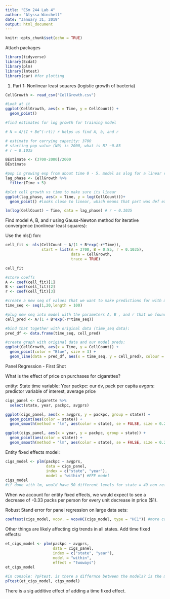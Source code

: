 ```yaml
---
title: "ESm 244 Lab 4"
author: "Alyssa Winchell"
date: "January 31, 2019"
output: html_document
---
```


```r
knitr::opts_chunk$set(echo = TRUE)
```


Attach packages

```r

library(tidyverse)
library(Ecdat)
library(plm)
library(lmtest)
library(car) #for plotting

```

1. Part 1: Nonlinear least squares (logistic growth of bacteria)

```r

CellGrowth <- read_csv("CellGrowth.csv")

#Look at it
ggplot(CellGrowth, aes(x = Time, y = CellCount)) + 
  geom_point()

#find estimates for log growth for training model

# N = A/(I + Be^(-rt)) r helps us find A, b, and r

# estimate for carrying capacity: 3700
# starting pop value (N0) is 2000, what is B? ~0.85
# r ~ 0.1035

BEstimate <- (3700-2000)/2000
BEstimate

#pop is growing exp from about time 0 - 5. model as alog for a linear relationship. this estimates r for growth rate coef
lag_phase <- CellGrowth %>%
  filter(Time < 5)

#plot cell growth vs time to make sure its linear
ggplot(lag_phase, aes(x = Time, y = log(CellCount)))+
  geom_point() #looks close to linear, which means that part was def exp

lm(log(CellCount) ~ Time, data = lag_phase) # r ~ 0.1035

```

Find model A, B, and r using Gauss-Newton method for iterative convergence (nonlinear least squares):

Use the nls() fxn:

```r

cell_fit <- nls(CellCount ~ A/(1 + B*exp(-r*Time)),
                start = list(A = 3700, B = 0.85, r = 0.1035),
                             data = CellGrowth,
                             trace = TRUE)

cell_fit

#store coeffs
A <- coef(cell_fit)[1]
B <- coef(cell_fit)[2]
r <- coef(cell_fit)[3]

#create a new seq of values that we want to make predictions for with model. New seq of time values of relevant times (time_seq)
time_seq <- seq(1,20,length = 100)

#plug new seq into model with the parameters A, B , and r that we found:
cell_pred <- A/(1 + B*exp(-r*time_seq))

#bind that together with original data (time_seq data):
pred_df <- data.frame(time_seq, cell_pred)

#create graph with original data and our model preds:
ggplot(CellGrowth, aes(x = Time, y = CellCount)) +
  geom_point(color = "Blue", size = 3) +
  geom_line(data = pred_df, aes(x = time_seq, y = cell_pred), colour = "orange", size = 1)

```

Panel Regression - First Shot

What is the effect of price on purchases for cigarettes?

entity: State
time variable: Year
packpc: our dv, pack per capita
avgprs: predictor variable of interest, average price

```r

cigs_panel <- Cigarette %>%
  select(state, year, packpc, avgprs)

ggplot(cigs_panel, aes(x = avgprs, y = packpc, group = state)) +
  geom_point(aes(color = state)) +
  geom_smooth(method = "lm", aes(color = state), se = FALSE, size = 0.2) #doesnt include stand eror

ggplot(cigs_panel, aes(x = year, y = packpc, group = state)) +
  geom_point(aes(color = state)) +
  geom_smooth(method = "lm", aes(color = state), se = FALSE, size = 0.2)

```

Entity fixed effects model:

```r

cigs_model <- plm(packpc ~ avgprs,
                  data = cigs_panel,
                  index = c("state", "year"),
                  model = "within") #EFE model
cigs_model
#if done with lm, would have 50 different levels for state = 49 non reference states

```

When we account for entity fixed effects, we would expect to see a decrease of -0.33 packs per person for every unit decrease in price ($1).

Robust Stand error for panel regression on large data sets:
```r

coeftest(cigs_model, vcov. = vcovHC(cigs_model, type = "HC1")) #more conservatice estimate of relationship, esp with regards to stand error = slightly different coef.

```

Other things are likely affecting cig trends in all states. Add time fixed effects:

```r

et_cigs_model <- plm(packpc ~ avgprs,
                     data = cigs_panel,
                     index = c("state", "year"),
                     model = "within",
                     effect = "twoways")
et_cigs_model

#in console: ?pFtest. is there a differnce between the models? is the model improved? 
pFtest(et_cigs_model, cigs_model)

```

There is a sig additive effect of adding a time fixed effect.
